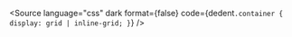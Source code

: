 

<Source
  language="css"
  dark
  format={false}
  code={dedent`
     .container {
       display: grid | inline-grid;
     }
  `}
/>
